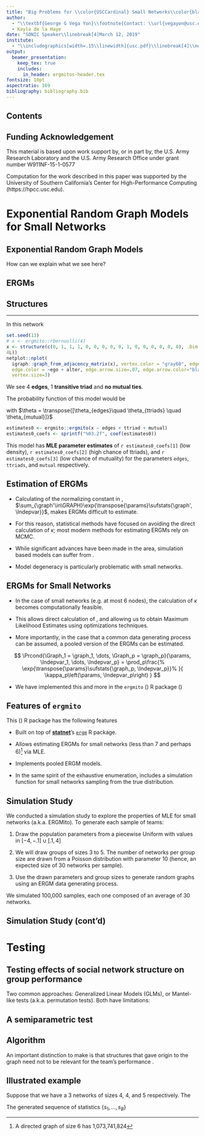 ```yaml
---
title: "Big Problems for \\color{USCCardinal} Small Networks\\color{black}: Statistical Analysis of Small Networks and Team Performance"
author:
  - "\\textbf{George G Vega Yon}\\footnote{Contact: \\url{vegayon@usc.edu}. We thank members of our MURI research team, USC's Center for Applied Network Analysis, Andrew Slaughter, and attendees of the NASN 2018 conference for their comments.}"
  - Kayla de la Haye
date: "SONIC Speaker\\linebreak[4]March 12, 2019"
institute:
  - "\\includegraphics[width=.15\\linewidth]{usc.pdf}\\linebreak[4]\\normalsize Department of Preventive Medicine"
output:
  beamer_presentation:
    keep_tex: true
    includes:
      in_header: ergmitos-header.tex
fontsize: 10pt
aspectratio: 169
bibliography: bibliography.bib
---
```


## Contents

\tableofcontents

## Funding Acknowledgement

\begincols
\begincol{.2\linewidth}

\includegraphics[width=.8\linewidth]{ARO_logo.png}

\endcol

\begincol{.79\linewidth}
This material is based upon work support by, or in part by, the U.S. Army Research
Laboratory and the U.S. Army Research Office under grant number W911NF-15-1-0577
\endcol

\endcols


\begincols
\begincol{.79\linewidth}

Computation for the work described in this paper was supported by the University
of Southern California’s Center for High-Performance Computing (https://hpcc.usc.edu).
\endcol

\begincol{.2\linewidth}
\includegraphics[width = 1\linewidth]{usc.pdf}
\endcol
\endcols


\begin{figure}
\centering
\includegraphics[width=1\linewidth]{muriteams.png}
\end{figure}


# Exponential Random Graph Models for Small Networks

## Exponential Random Graph Models

\begin{figure}
\centering
\includegraphics[height=.7\textheight]{ukfaculty-igraph.png}
\caption{Friendship network of a UK university faculty. Source: \texttt{igraphdata} R package (Gabor Csardi, 2015)}
\end{figure}

How can we explain what we see here?

## ERGMs {fragile=true}

\begin{itemize}
\item The \emph{lingua franca} of social network analysis.
\item Seeks to answer the question: \emph{What local social structures gave origin to a given observed graph?}
\item The model is centered around a vector of \textbf{sufficient statistics} $\sufstats{}$, and is operationalized as:
\begin{equation}
	\Prcond{\Graph = \graph}{\params, \Indepvar} = \frac{%
		\exp{\transpose{\params}\sufstats{\graph, \Indepvar}}%	
	}{
		\kappa\left(\params, \Indepvar\right)
	},\quad\forall \graph\in\GRAPH\label{eq:ergm}
\end{equation}
Where $\kappa\left(\params, \Indepvar\right)$ is the normalizing constant and equals $\sum_{\graph'\in\GRAPH}\exp{\transpose{\params}\sufstats{\graph', \Indepvar}}$. Figure \autoref{fig:ergm-structs} shows some examples of values in $\sufstats{}$.
\item Overall, an ERGM identifies the set of parameters $\params$ that maximize the likelihood of observing a given graph $\graph$ over the entire set of possible networks, $\GRAPH$,
\item In the case of directed networks, $\GRAPH$ has $2^{n(n-1)}$, terms.
\item See Wasserman, Pattison, Robins, Snijders, Handcock and others.
\end{itemize}

## Structures

\begin{figure}
\centering
\def\svgwidth{.4\linewidth}
\input{fig/ergm-terms.pdf_tex}
\caption{\label{fig:ergm-structs}Besides of the common edge count statistic (number of ties in a graph), ERGMs allow measuring other more complex structures that can be captured as sufficient statistics. }
\end{figure}

---

\large \textbf{Example of model} \normalsize


\begincols

\begincol{.4\linewidth}

In this network\linebreak

```r
set.seed(13)
# x <- ergmito::rbernoulli(4)
x <- structure(c(0, 1, 1, 1, 0, 0, 0, 0, 0, 1, 0, 0, 0, 0, 0, 0), .Dim = c(4L, 
4L))
netplot::nplot(
  igraph::graph_from_adjacency_matrix(x), vertex.color = "gray60", edge.curvature = 0,
  edge.color = ~ego + alter, edge.arrow.size=.07, edge.arrow.color="black",
  vertex.size=3)
```

\pause

We see 4 **edges**, 1 **transitive triad** and **no mutual ties**.

\endcol

\pause

\begincol{.4\linewidth}

The probability function of this model would be

\begin{equation*}
\Prcond{\Graph = \graph}{\theta} = \frac{\exp{4\theta_{edges} + \theta_{ttriads}}}{%
\sum_{\graph'\in\GRAPH} \exp{\transpose{\theta} \sufstats{\graph'}}}
\end{equation*}

\noindent with $\theta = \transpose{[\theta_{edges}\quad \theta_{ttriads} \quad \theta_{mutual}]}$

\endcol

\endcols

```r
estimates0 <- ergmito::ergmito(x ~ edges + ttriad + mutual)
estimates0_coefs <- sprintf("%03.2f", coef(estimates0))
```

\pause

\vspace{1cm}

This model has **MLE parameter estimates** of `r estimates0_coefs[1]` (low density), `r estimates0_coefs[2]` (high chance of ttriads), and `r estimates0_coefs[3]` (low chance of mutuality) for the parameters `edges`, `ttriads`, and `mutual` respectively.

## Estimation of ERGMs


- Calculating of the normalizing constant in \eqref{eq:ergm}, $\sum_{\graph'\in\GRAPH}\exp{\transpose{\params}\sufstats{\graph', \Indepvar}}$, makes ERGMs difficult to estimate.

- For this reason, statistical methods have focused on avoiding the direct calculation of $\kappa$; most modern methods for estimating ERGMs rely on MCMC.

- While significant advances have been made in the area, simulation based models can suffer from \textbf{model degeneracy}.

- Model degeneracy is particularly problematic with small networks.


## ERGMs for Small Networks
			
- In the case of small networks (e.g. at most 6 nodes), the calculation of $\kappa$ becomes computationally feasible.

- This allows direct calculation of \eqref{eq:ergm}, \textbf{avoiding the need for simulations} and allowing us to obtain Maximum Likelihood Estimates using \textit{standard} optimizations techniques.

- More importantly, in the case that a common data generating process can be assumed, a pooled version of the ERGMs can be estimated.

$$
\Prcond{\Graph_1 = \graph_1, \dots, \Graph_p = \graph_p}{\params, \Indepvar_1, \dots, \Indepvar_p} = \prod_p\frac{%
		\exp{\transpose{\params}\sufstats{\graph_p, \Indepvar_p}}%	
	}{
		\kappa_p\left(\params, \Indepvar_p\right)
	}
$$

- We have implemented  this and more in the `ergmito` (\includegraphics[width=.1\linewidth]{lifecycle-experimental-orange.pdf}) R package (\url{https://github.com/muriteams/ergmito})

## Features of `ergmito`

This (\includegraphics[width=.1\linewidth]{lifecycle-experimental-orange.pdf}) R package has the following features

- Built on top of [**statnet**](https://statnet.org)'s [`ergm`](https://github.com/statnet/ergm) R package.

- Allows estimating ERGMs for small networks (less than 7 and perhaps 6)[^whyupto6] via MLE.

- Implements pooled ERGM models.

- In the same spirit of the exhaustive enumeration, includes a simulation function for small networks sampling from the true distribution. 

[^whyupto6]: A directed graph of size 6 has 1,073,741,824

## Simulation Study
			
			
We conducted a simulation study to explore the properties of MLE for small networks (a.k.a. ERGMito). To generate each sample of teams:

1. Draw the population parameters from a piecewise Uniform with values in $[-4, -.1]\cup[.1, 4]$

2. We will draw groups of sizes 3 to 5. The number of networks per group size are drawn from a Poisson distribution with parameter 10 (hence, an expected size of 30 networks per sample).

3. Use the drawn parameters and group sizes to generate random graphs using an ERGM data generating process.

  We simulated 100,000 samples, each one composed of an average of 30 networks.
			
## Simulation Study (cont'd)

\begin{figure}
\centering
\includegraphics[width=.55\linewidth]{fig/power-02-various-sizes-3-5.pdf}
\caption{Empirical power of Pooled-ERGM estimates at various levels of effect size. As expected, power increases significantly with sample size (\# of networks per sample). Interestingly, the discovery rate of an effect size within $[1, 2)$ is very high even with a sample size of 20-30 networks. More extreme points have higher volatility due to small number of samples included.}
\end{figure}

# Testing

## Testing effects of social network structure on group performance
			
Two common approaches: Generalized Linear Models (GLMs), or Mantel-like tests (a.k.a. permutation tests). Both have limitations:
	
\begin{itemize}
	
	\item GLMs often lack power: reaching higher levels of discovery rates implies working with a larger number of teams, which can be impractical.
	\item Permutation tests oversimplify the network model:  typically degree sequence characterizes the family of networks
	Proposed solution: a semiparametric test version of a permutation tests that aims to overcome both problems using Exponential Random Graph Models.
\end{itemize}

## A semiparametric test
			
\textbf{Preamble}

\begin{itemize}
	\item $\Graph = \{\graph_j\}$ is a sequence of $J$ graphs that share a common data-generating-process, e.g. teams formed in a lab.
	\item Each network has node-level attributes $x \in \mathcal{X}$.
	\item A group(graph) level outcome variable, such as team performance, $Y$.
	\item Under the null, network structure and group performance are not associated, this is $Y\perp\Graph$.
\end{itemize}

## Algorithm

\begin{enumerate}
	\item Estimate an ERGM (estimates can come from a single graph or pooled estimates). We denote the data-generating-process of this model as $\mathcal{D}: \Theta\times \mathcal{X}\mapsto \GRAPH$.
	
	\item Calculate the value $s_0 = s(\Graph, Y)$.
	\item Now, for $b \in \{1, \dots, B\}$ do:
	
	\begin{enumerate}
		\item For each group $j$ in $\{1, \dots, J\}$, draw a new network $\graph_j^b\sim\mathcal{D}(\hat{\theta}, X_j)$, this new sequence is denoted $\Graph^b$
		\item Using $\Graph^b$ and $Y$, calculate $s_b = s(\Graph^b, Y)$
		\item Next $b$.
	\end{enumerate}

	This will generate a null distribution for the statistic $s$, which we can use to compare against the observed statistic, $s_0$.

\end{enumerate}

\alert{Note} An important distinction to make is that structures that gave origin to the graph need not to be relevant for the team's performance \textit{per se}.
					
## Illustrated example

Suppose that we have a 3 networks of sizes 4, 4, and 5 respectively. The 

\footnotesize

\def\svgwidth{.8\linewidth}
\begin{figure}
\centering
\input{fig/struct-test.pdf_tex}
\end{figure}

\normalsize

The generated sequence of statistics $\{s_1, \dots, s_B\}$ 